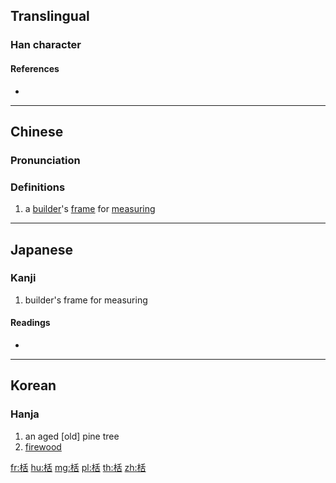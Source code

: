 {{also|檜}}
==Translingual==

===Han character===
{{Han char|rn=75|rad=木|as=06|sn=10|four=42964|canj=DHJR|ids=⿰[[木]][[舌]]}}

====References====
* {{Han ref|kx=0522.190|dkj=14706|dj=0910.210|hdz=21200.030|uh=681D|ud=26653|bh=D1EB|bd=53739}}

----

==Chinese==
{{zh-forms}}

===Pronunciation===
{{zh-pron
|m=guā,kuò
|c=kut3
|mc=y
|oc=y
|ma=
|cat=n
}}

===Definitions===
# a [[builder]]'s [[frame]] for [[measuring]]

----

==Japanese==

===Kanji===
{{ja-kanji|grade=|rs=木06}}

# builder's frame for measuring

====Readings====
* {{ja-readings|on=[[てん]] (ten), [[かつ]] (katsu), [[かち]] (kachi)|kun=[[たきぎ]] (takigi)}}

----

==Korean==

===Hanja===
{{ko-hanja|hangeul=괄|eumhun=|rv=gwal|mr=kwal|y=kwal}}

# an aged [old] pine tree
# [[firewood]]

[[fr:栝]]
[[hu:栝]]
[[mg:栝]]
[[pl:栝]]
[[th:栝]]
[[zh:栝]]